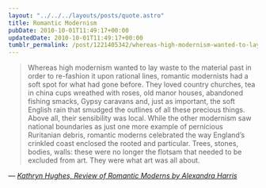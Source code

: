 ```yaml
---
layout: "../../../layouts/posts/quote.astro"
title: Romantic Modernism
pubDate: 2010-10-01T11:49:17+00:00
updatedDate: 2010-10-01T11:49:17+00:00
tumblr_permalink: /post/1221405342/whereas-high-modernism-wanted-to-lay-waste-to-the
---
```


> Whereas high modernism wanted to lay waste to the material past in order to re-fashion it upon rational lines, romantic modernists had a soft spot for what had gone before. They loved country churches, tea in china cups wreathed with roses, old manor houses, abandoned fishing smacks, Gypsy caravans and, just as important, the soft English rain that smudged the outlines of all these precious things. Above all, their sensibility was local. While the other modernism saw national boundaries as just one more example of pernicious Ruritanian debris, romantic moderns celebrated the way England&rsquo;s crinkled coast enclosed the rooted and particular. Trees, stones, bodies, walls: these were no longer the flotsam that needed to be excluded from art. They were what art was all about.

— <cite>[Kathryn Hughes, _Review of Romantic Moderns by Alexandra Harris_](http://www.guardian.co.uk/books/2010/sep/25/romantic-moderns-alexandra-harris)</cite>
